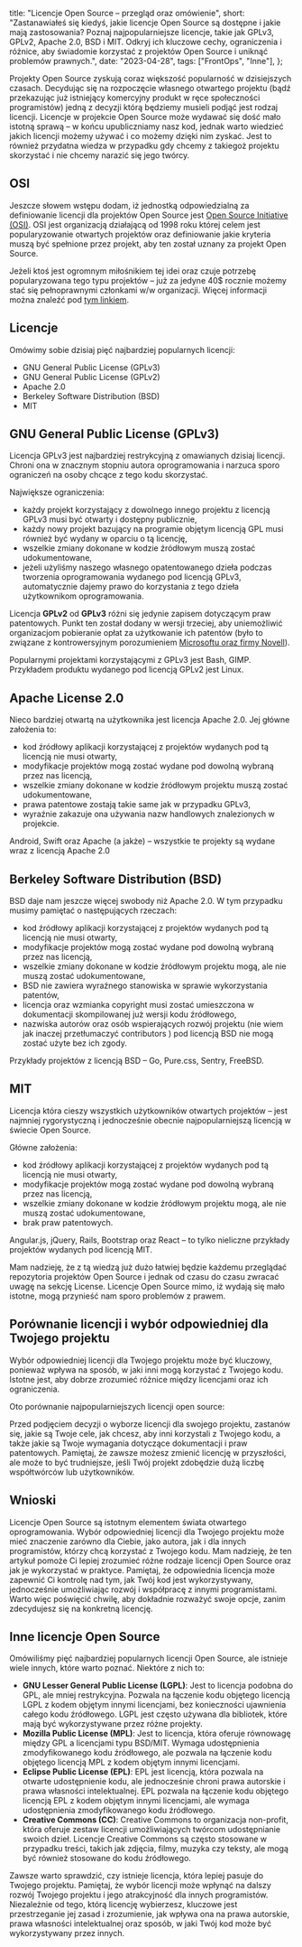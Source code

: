 
  title: "Licencje Open Source – przegląd oraz omówienie",
  short:
    "Zastanawiałeś się kiedyś, jakie licencje Open Source są dostępne i jakie mają zastosowania? Poznaj najpopularniejsze licencje, takie jak GPLv3, GPLv2, Apache 2.0, BSD i MIT. Odkryj ich kluczowe cechy, ograniczenia i różnice, aby świadomie korzystać z projektów Open Source i uniknąć problemów prawnych.",
  date: "2023-04-28",
  tags: ["FrontOps", "Inne"],
};

Projekty Open Source zyskują coraz większość popularność w dzisiejszych czasach.
Decydując się na rozpoczęcie własnego otwartego projektu (bądź przekazując już istniejący komercyjny produkt w ręce społeczności programistów) jedną z decyzji
którą będziemy musieli podjąć jest rodzaj licencji.
Licencje w projekcie Open Source może wydawać się dość mało istotną sprawą – w końcu upubliczniamy nasz kod, jednak warto wiedzieć jakich licencji możemy używać i co możemy dzięki nim zyskać.
Jest to również przydatna wiedza w przypadku gdy chcemy z takiegoż projektu skorzystać i nie chcemy narazić się jego twórcy.

## OSI

Jeszcze słowem wstępu dodam, iż jednostką odpowiedzialną za definiowanie licencji dla projektów Open Source jest [Open Source Initiative (OSI)](https://opensource.org/).
OSI jest organizacją działającą od 1998 roku której celem jest popularyzowanie otwartych projektów oraz definiowanie jakie kryteria muszą być spełnione
przez projekt, aby ten został uznany za projekt Open Source.

Jeżeli ktoś jest ogromnym miłośnikiem tej idei oraz czuje potrzebę popularyzowana tego typu projektów – już za jedyne 40$ rocznie możemy stać
się pełnoprawnymi członkami w/w organizacji. Więcej informacji można znaleźć pod [tym linkiem](https://opensource.org/members).

## Licencje

Omówimy sobie dzisiaj pięć najbardziej popularnych licencji:

- GNU General Public License (GPLv3)
- GNU General Public License (GPLv2)
- Apache 2.0
- Berkeley Software Distribution (BSD)
- MIT

## GNU General Public License (GPLv3)

Licencja GPLv3 jest najbardziej restrykcyjną z omawianych dzisiaj licencji. Chroni ona w znacznym stopniu autora oprogramowania i narzuca sporo ograniczeń na osoby chcące z tego kodu skorzystać.

Największe ograniczenia:

- każdy projekt korzystający z dowolnego innego projektu z licencją GPLv3 musi być otwarty i dostępny publicznie,
- każdy nowy projekt bazujący na programie objętym licencją GPL musi również być wydany w oparciu o tą licencję,
- wszelkie zmiany dokonane w kodzie źródłowym muszą zostać udokumentowane,
- jeżeli użyliśmy naszego własnego opatentowanego dzieła podczas tworzenia oprogramowania wydanego pod licencją GPLv3, automatycznie dajemy prawo do korzystania z tego dzieła użytkownikom oprogramowania.

Licencja **GPLv2** od **GPLv3** różni się jedynie zapisem dotyczącym praw patentowych. Punkt ten został dodany w wersji trzeciej,
aby uniemożliwić organizacjom pobieranie opłat za użytkowanie ich patentów (było to związane z kontrowersyjnym porozumieniem [Microsoftu oraz firmy Novell](https://en.wikipedia.org/wiki/Novell#Agreement_with_Microsoft)).

Popularnymi projektami korzystającymi z GPLv3 jest Bash, GIMP. Przykładem produktu wydanego pod licencją GPLv2 jest Linux.

## Apache License 2.0

Nieco bardziej otwartą na użytkownika jest licencja Apache 2.0. Jej główne założenia to:

- kod źródłowy aplikacji korzystającej z projektów wydanych pod tą licencją nie musi otwarty,
- modyfikacje projektów mogą zostać wydane pod dowolną wybraną przez nas licencją,
- wszelkie zmiany dokonane w kodzie źródłowym projektu muszą zostać udokumentowane,
- prawa patentowe zostają takie same jak w przypadku GPLv3,
- wyraźnie zakazuje ona używania nazw handlowych znalezionych w projekcie.

Android, Swift oraz Apache (a jakże) – wszystkie te projekty są wydane wraz z licencją Apache 2.0

## Berkeley Software Distribution (BSD)

BSD daje nam jeszcze więcej swobody niż Apache 2.0. W tym przypadku musimy pamiętać o następujących rzeczach:

- kod źródłowy aplikacji korzystającej z projektów wydanych pod tą licencją nie musi otwarty,
- modyfikacje projektów mogą zostać wydane pod dowolną wybraną przez nas licencją,
- wszelkie zmiany dokonane w kodzie źródłowym projektu mogą, ale nie muszą zostać udokumentowane,
- BSD nie zawiera wyraźnego stanowiska w sprawie wykorzystania patentów,
- licencja oraz wzmianka copyright musi zostać umieszczona w dokumentacji skompilowanej już wersji kodu źródłowego,
- nazwiska autorów oraz osób wspierających rozwój projektu (nie wiem jak inaczej przetłumaczyć contributors ) pod licencją BSD nie mogą zostać użyte bez ich zgody.

Przykłady projektów z licencją BSD – Go, Pure.css, Sentry, FreeBSD.

## MIT

Licencja która cieszy wszystkich użytkowników otwartych projektów – jest najmniej rygorystyczną i jednocześnie obecnie najpopularniejszą licencją w świecie Open Source.

Główne założenia:

- kod źródłowy aplikacji korzystającej z projektów wydanych pod tą licencją nie musi otwarty,
- modyfikacje projektów mogą zostać wydane pod dowolną wybraną przez nas licencją,
- wszelkie zmiany dokonane w kodzie źródłowym projektu mogą, ale nie muszą zostać udokumentowane,
- brak praw patentowych.

Angular.js, jQuery, Rails, Bootstrap oraz React – to tylko nieliczne przykłady projektów wydanych pod licencją MIT.

Mam nadzieję, że z tą wiedzą już dużo łatwiej będzie każdemu przeglądać repozytoria projektów Open Source i jednak od czasu do czasu zwracać uwagę na sekcję License.
Licencje Open Source mimo, iż wydają się mało istotne, mogą przynieść nam sporo problemów z prawem.

## Porównanie licencji i wybór odpowiedniej dla Twojego projektu

Wybór odpowiedniej licencji dla Twojego projektu może być kluczowy, ponieważ wpływa na sposób, w jaki inni mogą korzystać z Twojego kodu.
Istotne jest, aby dobrze zrozumieć różnice między licencjami oraz ich ograniczenia.

Oto porównanie najpopularniejszych licencji open source:

<Table />

Przed podjęciem decyzji o wyborze licencji dla swojego projektu, zastanów się, jakie są Twoje cele, jak chcesz, aby inni korzystali z Twojego kodu,
a także jakie są Twoje wymagania dotyczące dokumentacji i praw patentowych.
Pamiętaj, że zawsze możesz zmienić licencję w przyszłości, ale może to być trudniejsze, jeśli Twój projekt zdobędzie dużą liczbę współtwórców lub użytkowników.

## Wnioski

Licencje Open Source są istotnym elementem świata otwartego oprogramowania. Wybór odpowiedniej licencji dla Twojego projektu może mieć znaczenie zarówno dla Ciebie,
jako autora, jak i dla innych programistów, którzy chcą korzystać z Twojego kodu.
Mam nadzieję, że ten artykuł pomoże Ci lepiej zrozumieć różne rodzaje licencji Open Source oraz jak je wykorzystać w praktyce.
Pamiętaj, że odpowiednia licencja może zapewnić Ci kontrolę nad tym, jak Twój kod jest wykorzystywany, jednocześnie umożliwiając rozwój i współpracę z innymi programistami.
Warto więc poświęcić chwilę, aby dokładnie rozważyć swoje opcje, zanim zdecydujesz się na konkretną licencję.

## Inne licencje Open Source

Omówiliśmy pięć najbardziej popularnych licencji Open Source, ale istnieje wiele innych, które warto poznać. Niektóre z nich to:

- **GNU Lesser General Public License (LGPL)**: Jest to licencja podobna do GPL, ale mniej restrykcyjna. Pozwala na łączenie kodu objętego licencją LGPL z kodem objętym innymi licencjami, bez konieczności ujawnienia całego kodu źródłowego. LGPL jest często używana dla bibliotek, które mają być wykorzystywane przez różne projekty.
- **Mozilla Public License (MPL)**: Jest to licencja, która oferuje równowagę między GPL a licencjami typu BSD/MIT. Wymaga udostępnienia zmodyfikowanego kodu źródłowego, ale pozwala na łączenie kodu objętego licencją MPL z kodem objętym innymi licencjami.
- **Eclipse Public License (EPL)**: EPL jest licencją, która pozwala na otwarte udostępnienie kodu, ale jednocześnie chroni prawa autorskie i prawa własności intelektualnej. EPL pozwala na łączenie kodu objętego licencją EPL z kodem objętym innymi licencjami, ale wymaga udostępnienia zmodyfikowanego kodu źródłowego.
- **Creative Commons (CC)**: Creative Commons to organizacja non-profit, która oferuje zestaw licencji umożliwiających twórcom udostępnianie swoich dzieł. Licencje Creative Commons są często stosowane w przypadku treści, takich jak zdjęcia, filmy, muzyka czy teksty, ale mogą być również stosowane do kodu źródłowego.

Zawsze warto sprawdzić, czy istnieje licencja, która lepiej pasuje do Twojego projektu. Pamiętaj, że wybór licencji może wpłynąć na dalszy rozwój Twojego projektu i jego atrakcyjność dla innych programistów. Niezależnie od tego, którą licencję wybierzesz, kluczowe jest przestrzeganie jej zasad i zrozumienie, jak wpływa ona na prawa autorskie, prawa własności intelektualnej oraz sposób, w jaki Twój kod może być wykorzystywany przez innych.
